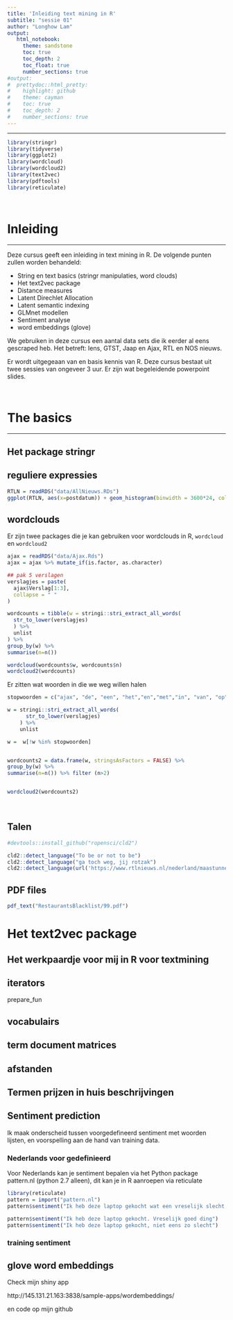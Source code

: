 ```yaml
---
title: 'Inleiding text mining in R'
subtitle: "sessie 01"
author: "Longhow Lam"
output:
   html_notebook:
     theme: sandstone
     toc: true
     toc_depth: 2
     toc_float: true
     number_sections: true
#output:
#  prettydoc::html_pretty:
#    highlight: github
#    theme: cayman
#    toc: true
#    toc_depth: 2
#    number_sections: true
---
```


---

```r
library(stringr)
library(tidyverse)
library(ggplot2)
library(wordcloud)
library(wordcloud2)
library(text2vec)
library(pdftools)
library(reticulate)
```

<br>

# Inleiding

---

Deze cursus geeft een inleiding in text mining in R. De volgende punten zullen worden behandeld: 

* String en text basics (stringr manipulaties, word clouds)
* Het text2vec package
* Distance measures
* Latent Direchlet Allocation
* Latent semantic indexing
* GLMnet modellen
* Sentiment analyse
* word embeddings (glove)

We gebruiken in deze cursus een aantal data sets die ik eerder al eens gescraped heb. Het betreft: Iens, GTST, Jaap en Ajax, RTL en NOS nieuws.

Er wordt uitgegeaan van en basis kennis van R. Deze cursus bestaat uit twee sessies van ongeveer 3 uur. Er zijn wat begeleidende powerpoint slides.

<br>

# The basics

---

## Het package stringr


## reguliere expressies

```r
RTLN = readRDS("data/AllNieuws.RDs")
ggplot(RTLN, aes(x=postdatum)) + geom_histogram(binwidth = 3600*24, col="black")
```


## wordclouds

Er zijn twee packages die je kan gebruiken voor wordclouds in R, `wordcloud` en `wordcloud2`

```r

ajax = readRDS("data/Ajax.Rds")
ajax = ajax %>% mutate_if(is.factor, as.character)

## pak 5 verslagen
verslagjes = paste(
  ajax$Verslag[1:3],
  collapse = " "
)

wordcounts = tibble(w = stringi::stri_extract_all_words(
  str_to_lower(verslagjes)
  ) %>%
  unlist
) %>%
group_by(w) %>%
summarise(n=n())

wordcloud(wordcounts$w, wordcounts$n)
wordcloud2(wordcounts)

```

Er zitten wat woorden in die we weg willen halen

```r

stopwoorden = c("ajax", "de", "een", "het","en","met","in", "van", "op", "er")

w = stringi::stri_extract_all_words(
      str_to_lower(verslagjes)
    ) %>%
    unlist

w =  w[!w %in% stopwoorden]


wordcounts2 = data.frame(w, stringsAsFactors = FALSE) %>%
group_by(w) %>%
summarise(n=n()) %>% filter (n>2)


wordcloud2(wordcounts2)

```

<br>


## Talen

```r

#devtools::install_github("ropensci/cld2")

cld2::detect_language("To be or not to be")
cld2::detect_language("ga toch weg, jij rotzak")
cld2::detect_language(url('https://www.rtlnieuws.nl/nederland/maastunnel-twee-jaar-dicht-van-noord-naar-zuid'), plain_text = FALSE)

```


## PDF files

```r
pdf_text("RestaurantsBlacklist/99.pdf")
```


# Het text2vec package

Het werkpaardje voor mij in R voor textmining
---


## iterators

prepare_fun

## vocabulairs

## term document matrices

## afstanden


## Termen prijzen in huis beschrijvingen

## Sentiment prediction

Ik maak onderscheid tussen voorgedefineerd sentiment met woorden lijsten, en voorspelling aan de hand van training data. 

### Nederlands voor gedefinieerd
Voor Nederlands kan je sentiment bepalen via het Python package pattern.nl (python 2.7 alleen), dit kan je in R aanroepen via reticulate

```r
library(reticulate)
pattern = import("pattern.nl") 
pattern$sentiment("Ik heb deze laptop gekocht wat een vreselijk slecht apparaat")

pattern$sentiment("Ik heb deze laptop gekocht. Vreselijk goed ding")
pattern$sentiment("Ik heb deze laptop gekocht, niet eens zo slecht")
```


### training sentiment



## glove word embeddings



Check mijn shiny app

http://145.131.21.163:3838/sample-apps/wordembeddings/

en code op mijn github


<br>

